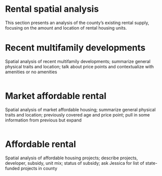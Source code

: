# Rental spatial analysis

This section presents an analysis of the county’s existing rental supply, focusing on the amount and location of rental housing units. 

# Recent multifamily developments

Spatial analysis of recent multifamily developments; summarize general physical traits and location; talk about price points and contextualize with amenities or no amenities


```r

```

# Market affordable rental

Spatial analysis of market affordable housing; summarize general physical traits and location; previously covered age and price point; pull in some information from previous but expand

```r

```


# Affordable rental

Spatial analysis of affordable housing projects; describe projects, developer, subsidy, unit mix; status of subsidy; ask Jessica for list of state-funded projects in county


```r

```

